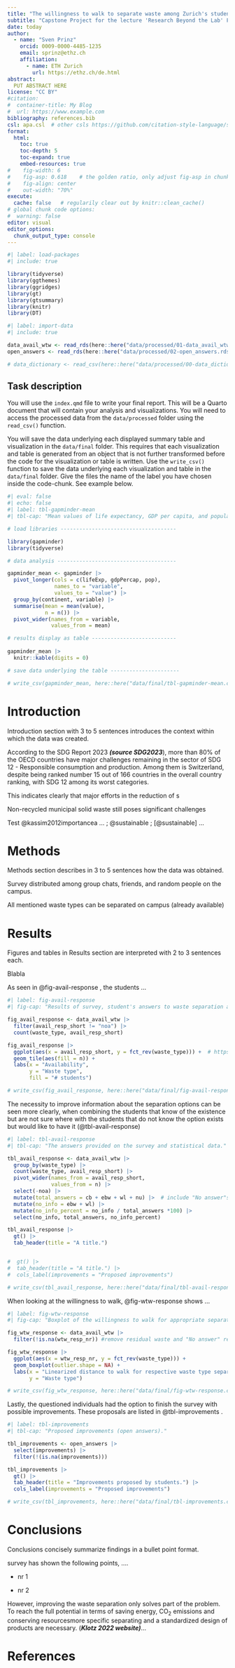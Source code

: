 ```yaml
---
title: "The willingness to walk to separate waste among Zurich's students"
subtitle: "Capstone Project for the lecture 'Research Beyond the Lab' FS24"
date: today
author:
  - name: "Sven Prinz"
    orcid: 0009-0000-4485-1235
    email: sprinz@ethz.ch
    affiliation: 
      - name: ETH Zurich
        url: https://ethz.ch/de.html
abstract: 
  PUT ABSTRACT HERE
license: "CC BY"
#citation: 
#  container-title: My Blog
#  url: https://www.example.com
bibliography: references.bib
csl: apa.csl  # other csls https://github.com/citation-style-language/styles
format:
  html:
    toc: true
    toc-depth: 5
    toc-expand: true
    embed-resources: true
#    fig-width: 6  
#    fig-asp: 0.618    # the golden ratio, only adjust fig-asp in chunks where needed
#    fig-align: center
#    out-width: "70%"
execute:
  cache: false   # regularily clear out by knitr::clean_cache()
# global chunk code options:
#  warning: false
editor: visual
editor_options: 
  chunk_output_type: console
---
```


```r
#| label: load-packages
#| include: true

library(tidyverse)
library(ggthemes)
library(ggridges)
library(gt)
library(gtsummary)
library(knitr)
library(DT)
```

```r
#| label: import-data
#| include: true

data_avail_wtw <- read_rds(here::here("data/processed/01-data_avail_wtw.rds"))
open_answers <- read_rds(here::here("data/processed/02-open_answers.rds"))

# data_dictionary <- read_csv(here::here("data/processed/00-data_dictionary.csv"))
```

## Task description

You will use the `index.qmd` file to write your final report. This will be a Quarto document that will contain your analysis and visualizations. You will need to access the processed data from the `data/processed` folder using the `read_csv()` function.

You will save the data underlying each displayed summary table and visualization in the `data/final` folder. This requires that each visualization and table is generated from an object that is not further transformed before the code for the visualization or table is written. Use the `write_csv()` function to save the data underlying each visualization and table in the `data/final` folder. Give the files the name of the label you have chosen inside the code-chunk. See example below.

```r
#| eval: false
#| echo: false
#| label: tbl-gapminder-mean
#| tbl-cap: "Mean values of life expectancy, GDP per capita, and population by continent"

# load libraries -------------------------------------

library(gapminder)
library(tidyverse)

# data analysis --------------------------------------

gapminder_mean <- gapminder |> 
  pivot_longer(cols = c(lifeExp, gdpPercap, pop), 
               names_to = "variable",
               values_to = "value") |> 
  group_by(continent, variable) |> 
  summarise(mean = mean(value),
            n = n()) |> 
  pivot_wider(names_from = variable, 
              values_from = mean) 

# results display as table ---------------------------
  
gapminder_mean |> 
  knitr::kable(digits = 0)

# save data underlying the table ----------------------

# write_csv(gapminder_mean, here::here("data/final/tbl-gapminder-mean.csv"))
```

# 

# Introduction

Introduction section with 3 to 5 sentences introduces the context within which the data was created.

According to the SDG Report 2023 ***(source SDG2023***), more than 80% of the OECD countries have major challenges remaining in the sector of SDG 12 - Responsible consumption and production. Among them is Switzerland, despite being ranked number 15 out of 166 countries in the overall country ranking, with SDG 12 among its worst categories.

This indicates clearly that major efforts in the reduction of s

Non-recycled municipal solid waste still poses significant challenges

Test @kassim2012importancea ... ; @sustainable ; [@sustainable] ...

# Methods

Methods section describes in 3 to 5 sentences how the data was obtained.

Survey distributed among group chats, friends, and random people on the campus.

All mentioned waste types can be separated on campus (already available)

# Results

Figures and tables in Results section are interpreted with 2 to 3 sentences each.

Blabla

As seen in @fig-avail-response , the students ...

```r
#| label: fig-avail-response
#| fig-cap: "Results of survey, student's answers to waste separation availability."

fig_avail_response <- data_avail_wtw |> 
  filter(avail_resp_short != "noa") |> 
  count(waste_type, avail_resp_short)

fig_avail_response |> 
  ggplot(aes(x = avail_resp_short, y = fct_rev(waste_type))) +  # https://www.perplexity.ai/search/When-using-ggplot-.9PkPLwERA2BJyVcRre66g
  geom_tile(aes(fill = n)) +
  labs(x = "Availability",
       y = "Waste type",
       fill = "# students")

# write_csv(fig_avail_response, here::here("data/final/fig-avail-response.csv"))
```

The necessity to improve information about the separation options can be seen more clearly, when combining the students that know of the existence but are not sure where with the students that do not know the option exists but would like to have it (@tbl-avail-response)

```r
#| label: tbl-avail-response
#| tbl-cap: "The answers provided on the survey and statistical data."

tbl_avail_response <- data_avail_wtw |> 
  group_by(waste_type) |> 
  count(waste_type, avail_resp_short) |> 
  pivot_wider(names_from = avail_resp_short,
              values_from = n) |> 
  select(-noa) |> 
  mutate(total_answers = cb + ebw + wl + nu) |>  # include "No answer"s?
  mutate(no_info = ebw + wl) |> 
  mutate(no_info_percent = no_info / total_answers *100) |> 
  select(no_info, total_answers, no_info_percent)

tbl_avail_response |> 
  gt() |> 
  tab_header(title = "A title.")


#  gt() |> 
#  tab_header(title = "A title.") |>
#  cols_label(improvements = "Proposed improvements")

# write_csv(tbl_avail_response, here::here("data/final/tbl-avail-response.csv"))
```

When looking at the willingness to walk, @fig-wtw-response shows ...

```r
#| label: fig-wtw-response
#| fig-cap: "Boxplot of the willingness to walk for appropriate separation on campus"

fig_wtw_response <- data_avail_wtw |> 
  filter(!is.na(wtw_resp_nr)) #remove residual waste and "No answer" responses

fig_wtw_response |> 
  ggplot(aes(x = wtw_resp_nr, y = fct_rev(waste_type))) +
  geom_boxplot(outlier.shape = NA) +
  labs(x = "Linearized distance to walk for respective waste type separation",
       y = "Waste type")

# write_csv(fig_wtw_response, here::here("data/final/fig-wtw-response.csv"))
```

Lastly, the questioned individuals had the option to finish the survey with possible improvements. These proposals are listed in @tbl-improvements .

```r
#| label: tbl-improvements
#| tbl-cap: "Proposed improvements (open answers)."

tbl_improvements <- open_answers |> 
  select(improvements) |> 
  filter(!(is.na(improvements)))

tbl_improvements |> 
  gt() |> 
  tab_header(title = "Improvements proposed by students.") |>
  cols_label(improvements = "Proposed improvements")

# write_csv(tbl_improvements, here::here("data/final/tbl-improvements.csv"))
```

# Conclusions

Conclusions concisely summarize findings in a bullet point format.

survey has shown the following points, ....

-   nr 1

-   nr 2

However, improving the waste separation only solves part of the problem. To reach the full potential in terms of saving energy, CO~2~ emissions and conserving resourcesmore specific separating and a standardized design of products are necessary. (***Klotz 2022 website)***...

# References

